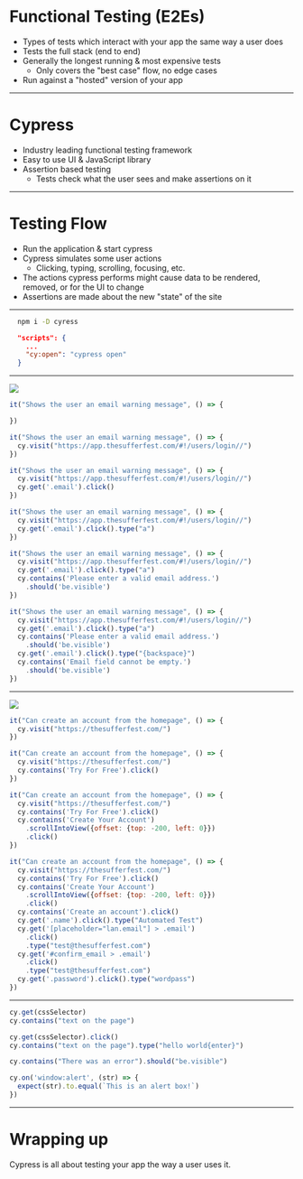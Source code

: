

# Functional Testing (E2Es)

<Steps>

* Types of tests which interact with your app the same way a user does
* Tests the full stack (end to end)
* Generally the longest running & most expensive tests
  * Only covers the "best case" flow, no edge cases
* Run against a "hosted" version of your app

</Steps>

---

# Cypress

<Steps>

* Industry leading functional testing framework
* Easy to use UI & JavaScript library
* Assertion based testing
  * Tests check what the user sees and make assertions on it

</Steps>


---


# Testing Flow

<Steps>

* Run the application & start cypress
* Cypress simulates some user actions
  * Clicking, typing, scrolling, focusing, etc.
* The actions cypress performs might cause data to be rendered, removed, or for the UI to change
* Assertions are made about the new "state" of the site

</Steps>


---

<CodeSurfer>

  ```bash title="Setup" subtitle="In your terminal"
    npm i -D cyress
  ```

  ```json title="Setup" subtitle="package.json"
    "scripts": {
      ...
      "cy:open": "cypress open"
    }
  ```
</CodeSurfer>



---

<div style={{display: 'flex', padding: '25px'}}>
  <img style={{width: '700px'}} src="https://drive.google.com/uc?export=download&id=12BFwrzAXkCoylzB-xkJgh_bh32LQqC0H" />

<CodeSurfer>

```js title="Setup the cypress test"
it("Shows the user an email warning message", () => {

})
```

```js title="Tell cypress to visit your site"
it("Shows the user an email warning message", () => {
  cy.visit("https://app.thesufferfest.com/#!/users/login//")
})
```

```js title="Cypress can find elements by a css selectors and click them"
it("Shows the user an email warning message", () => {
  cy.visit("https://app.thesufferfest.com/#!/users/login//")
  cy.get('.email').click()
})
```

```js title="It can also type for you"
it("Shows the user an email warning message", () => {
  cy.visit("https://app.thesufferfest.com/#!/users/login//")
  cy.get('.email').click().type("a")
})
```

```js title="And validate that things show up the way you want them to"
it("Shows the user an email warning message", () => {
  cy.visit("https://app.thesufferfest.com/#!/users/login//")
  cy.get('.email').click().type("a")
  cy.contains('Please enter a valid email address.')
    .should('be.visible')
})
```

```js title="You can type special characters too like backspace, tab or enter"
it("Shows the user an email warning message", () => {
  cy.visit("https://app.thesufferfest.com/#!/users/login//")
  cy.get('.email').click().type("a")
  cy.contains('Please enter a valid email address.')
    .should('be.visible')
  cy.get('.email').click().type("{backspace}")
  cy.contains('Email field cannot be empty.')
    .should('be.visible')
})
```

</CodeSurfer>
</div>

---

<div style={{display: 'flex', padding: '25px'}}>
  <img style={{width: '700px'}} src="https://drive.google.com/uc?export=download&id=19Qp76Jr-BCYGJWkCz1azldWeJkc5TqtT" />

<CodeSurfer>

```js title="Tests can run through entire user flows"
it("Can create an account from the homepage", () => {
  cy.visit("https://thesufferfest.com/")
})
```

```js title="Interact with your site the way a user would"
it("Can create an account from the homepage", () => {
  cy.visit("https://thesufferfest.com/")
  cy.contains('Try For Free').click()
})
```

```js title="Use scrolling and navigate to other pages"
it("Can create an account from the homepage", () => {
  cy.visit("https://thesufferfest.com/")
  cy.contains('Try For Free').click()
  cy.contains('Create Your Account')
    .scrollIntoView({offset: {top: -200, left: 0}})
    .click()
})
```

```js title="Fill out forms consistantly in seconds"
it("Can create an account from the homepage", () => {
  cy.visit("https://thesufferfest.com/")
  cy.contains('Try For Free').click()
  cy.contains('Create Your Account')
    .scrollIntoView({offset: {top: -200, left: 0}})
    .click()
  cy.contains('Create an account').click()
  cy.get('.name').click().type("Automated Test")
  cy.get('[placeholder="lan.email"] > .email')
    .click()
    .type("test@thesufferfest.com")
  cy.get('#confirm_email > .email')
    .click()
    .type("test@thesufferfest.com")
  cy.get('.password').click().type("wordpass")
})
```

</CodeSurfer>
</div>


---

<CodeSurfer>

```js title="There are many ways to select elements"
cy.get(cssSelector)
cy.contains("text on the page")
```

```js title="Events can be performed on elements"
cy.get(cssSelector).click()
cy.contains("text on the page").type("hello world{enter}")
```

```js title="Assertions can be made on visibility"
cy.contains("There was an error").should("be.visible")
```

```js title="You can even make assetions on window events, like alerts"
cy.on('window:alert', (str) => {
  expect(str).to.equal(`This is an alert box!`)
})
```

</CodeSurfer>

---

# Wrapping up

Cypress is all about testing your app the way a user uses it.



